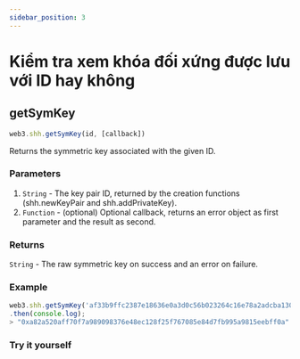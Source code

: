 ```yaml
---
sidebar_position: 3
---
```


# Kiểm tra xem khóa đối xứng được lưu với ID hay không

## getSymKey
```javascript
web3.shh.getSymKey(id, [callback])
```
Returns the symmetric key associated with the given ID.

### Parameters
1. `String` - The key pair ID, returned by the creation functions (shh.newKeyPair and shh.addPrivateKey).
2. `Function` - (optional) Optional callback, returns an error object as first parameter and the result as second.
### Returns
`String` - The raw symmetric key on success and an error on failure.

### Example
```javascript
web3.shh.getSymKey('af33b9ffc2387e18636e0a3d0c56b023264c16e78a2adcba1303cefc685e610f')
.then(console.log);
> "0xa82a520aff70f7a989098376e48ec128f25f767085e84d7fb995a9815eebff0a"
```
### Try it yourself